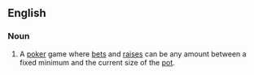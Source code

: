 ==English==

===Noun===
{{en-noun|head=[[pot]] [[limit]]|-}}

# {{context|poker}} A [[poker]] game where [[bets]] and [[raises]] can be any amount between a fixed minimum and the current size of the [[pot]].
